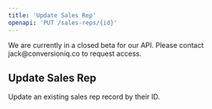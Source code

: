 ```yaml
---
title: 'Update Sales Rep'
openapi: 'PUT /sales-reps/{id}'
---
```


<Note>
We are currently in a closed beta for our API. Please contact jack@conversioniq.co to request access.
</Note>

## Update Sales Rep

Update an existing sales rep record by their ID.